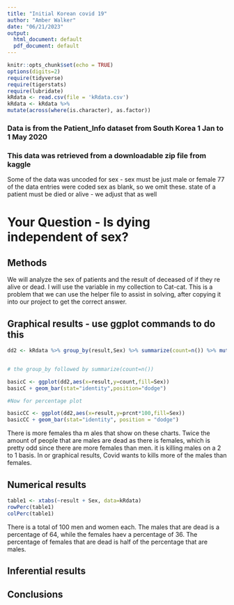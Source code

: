 ```yaml
---
title: "Initial Korean covid 19"
author: "Amber Walker"
date: "06/21/2023"
output:
  html_document: default
  pdf_document: default
---
```


```r
knitr::opts_chunk$set(echo = TRUE)
options(digits=2)
require(tidyverse)
require(tigerstats)
require(lubridate)
kRdata <- read.csv(file = 'kRdata.csv')
kRdata <- kRdata %>%
mutate(across(where(is.character), as.factor))

```
### Data is from the Patient_Info dataset from South Korea 1 Jan to 1 May 2020
### This data was retrieved from a downloadable zip file from kaggle

Some of the data was uncoded for sex - sex must be just male or female
77 of the data entries were coded sex  as blank, so we omit these.
state of a patient must be died or alive - we adjust that as well   
  
# Your Question - Is dying independent of sex?

## Methods
We will analyze the sex of patients and the result of deceased of if they re alive or dead. I will use the variable in my collection to Cat-cat. This is a problem that we can use the helper file to assist in solving, after copying it into our project to get the correct answer.



## Graphical results - use ggplot commands to do this  

```r
dd2 <- kRdata %>% group_by(result,Sex) %>% summarize(count=n()) %>% mutate(prcnt=count/sum(count))


# the group_by followed by summarize(count=n())

basicC <- ggplot(dd2,aes(x=result,y=count,fill=Sex))
basicC + geom_bar(stat="identity",position="dodge")

#Now for percentage plot

basicCC <- ggplot(dd2,aes(x=result,y=prcnt*100,fill=Sex)) 
basicCC + geom_bar(stat="identity", position = "dodge")
```

  

There is more females tha m ales that show on these charts. Twice the amount of people that are males are dead as there is females, which is pretty odd since there are more females than men. it is killing males on a 2 to 1 basis. In or graphical results, Covid wants to kills more of the males than females.

  
## Numerical results

```r
table1 <- xtabs(~result + Sex, data=kRdata)
rowPerc(table1)
colPerc(table1)
```
There is a total of 100 men and women each. The males that are dead is a percentage of 64, while the females haev a percentage of 36. The percentage of females that are dead is half of the percentage that are males.


## Inferential results 




## Conclusions

